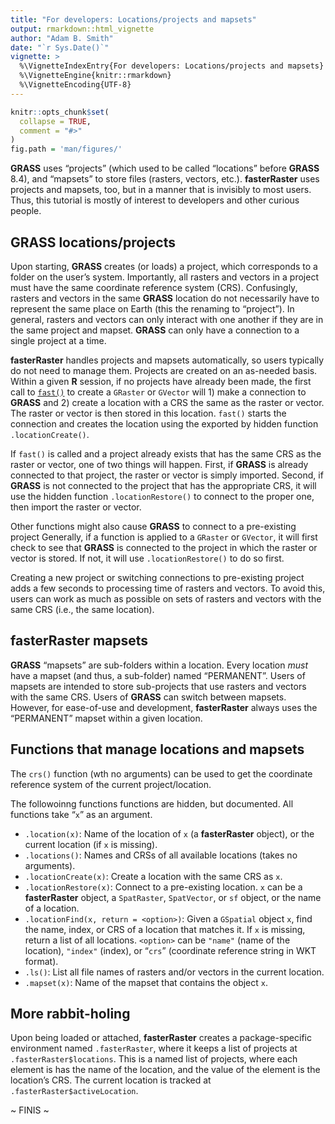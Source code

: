 ```yaml
---
title: "For developers: Locations/projects and mapsets"
output: rmarkdown::html_vignette
author: "Adam B. Smith"
date: "`r Sys.Date()`"
vignette: >
  %\VignetteIndexEntry{For developers: Locations/projects and mapsets}
  %\VignetteEngine{knitr::rmarkdown}
  %\VignetteEncoding{UTF-8}
---
```


```r
knitr::opts_chunk$set(
  collapse = TRUE,
  comment = "#>"
)
fig.path = 'man/figures/'
```

**GRASS** uses "projects" (which used to be called "locations" before **GRASS** 8.4), and "mapsets" to store files (rasters, vectors, etc.). **fasterRaster** uses projects and mapsets, too, but in a manner that is invisibly to most users. Thus, this tutorial is mostly of interest to developers and other curious people.

## **GRASS** locations/projects
Upon starting, **GRASS** creates (or loads) a project, which corresponds to a folder on the user's system. Importantly, all rasters and vectors in a project must have the same coordinate reference system (CRS). Confusingly, rasters and vectors in the same **GRASS** location do not necessarily have to represent the same place on Earth (this the renaming to "project"). In general, rasters and vectors can only interact with one another if they are in the same project and mapset.  **GRASS** can only have a connection to a single project at a time.

**fasterRaster** handles projects and mapsets automatically, so users typically do not need to manage them. Projects are created on an as-needed basis. Within a given **R** session, if no projects have already been made, the first call to [`fast()`](https://adamlilith.github.io/fasterRaster/reference/fast.html) to create a `GRaster` or `GVector` will 1) make a connection to **GRASS** and 2) create a location with a CRS the same as the raster or vector. The raster or vector is then stored in this location. `fast()` starts the connection and creates the location using the exported by hidden function `.locationCreate()`.

If `fast()` is called and a project already exists that has the same CRS as the raster or vector, one of two things will happen. First, if **GRASS** is already connected to that project, the raster or vector is simply imported. Second, if **GRASS** is not connected to the project that has the appropriate CRS, it will use the hidden function `.locationRestore()` to connect to the proper one, then import the raster or vector.

Other functions might also cause **GRASS** to connect to a pre-existing project Generally, if a function is applied to a `GRaster` or `GVector`, it will first check to see that **GRASS** is connected to the project in which the raster or vector is stored. If not, it will use `.locationRestore()` to do so first.

Creating a new project or switching connections to pre-existing project adds a few seconds to processing time of rasters and vectors. To avoid this, users can work as much as possible on sets of rasters and vectors with the same CRS (i.e., the same location).

## **fasterRaster** mapsets

**GRASS** "mapsets" are sub-folders within a location. Every location *must* have a mapset (and thus, a sub-folder) named "PERMANENT". Users of mapsets are intended to store sub-projects that use rasters and vectors with the same CRS. Users of **GRASS** can switch between mapsets. However, for ease-of-use and development, **fasterRaster** always uses the "PERMANENT" mapset within a given location.

## Functions that manage locations and mapsets

The `crs()` function (wth no arguments) can be used to get the coordinate reference system of the current project/location.

The followoinng functions functions are hidden, but documented. All functions take "`x`" as an argument.

* `.location(x)`: Name of the location of `x` (a **fasterRaster** object), or the current location (if `x` is missing).
* `.locations()`: Names and CRSs of all available locations (takes no arguments).
* `.locationCreate(x)`: Create a location with the same CRS as `x`.
* `.locationRestore(x)`: Connect to a pre-existing location. `x` can be a **fasterRaster** object, a `SpatRaster`, `SpatVector`, or `sf` object, or the name of a location.
* `.locationFind(x, return = <option>)`: Given a `GSpatial` object `x`, find the name, index, or CRS of a location that matches it. If `x` is missing, return a list of all locations. `<option>` can be `"name"` (name of the location), `"index"` (index), or "`crs`" (coordinate reference string in WKT format).
* `.ls()`: List all file names of rasters and/or vectors in the current location.
* `.mapset(x)`: Name of the mapset that contains the object `x`.

## More rabbit-holing

Upon being loaded or attached, **fasterRaster** creates a package-specific environment named `.fasterRaster`, where it keeps a list of projects at `.fasterRaster$locations`. This is a named list of projects, where each element is has the name of the location, and the value of the element is the location's CRS. The current location is tracked at `.fasterRaster$activeLocation`.


~ FINIS ~

